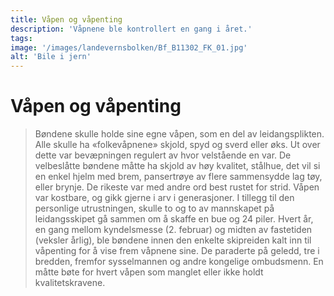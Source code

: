 ```yaml
---
title: Våpen og våpenting
description: 'Våpnene ble kontrollert en gang i året.'
tags:
image: '/images/landevernsbolken/Bf_B11302_FK_01.jpg'
alt: 'Bile i jern'
---
```



# Våpen og våpenting

<Blockquote
    quote='«Enhver som ikke har våpen slik loven sier, er skyldig 1 øre sølv til kongen»'
    footer='Landevernsbolken, kapittel 11' />

<Spacer height={40}/>
<Container stil="initial side">
    Bøndene skulle holde sine egne våpen, som en del av leidangsplikten. Alle skulle ha «folkevåpnene» skjold, spyd og sverd eller øks. Ut over dette var bevæpningen regulert av hvor velstående en var. De velbeslåtte bøndene måtte ha skjold av høy kvalitet, stålhue, det vil si en enkel hjelm med brem, pansertrøye av flere sammensydde lag tøy, eller brynje. De rikeste var med andre ord best rustet for strid. Våpen var kostbare, og gikk gjerne i arv i generasjoner. I tillegg til den personlige utrustningen, skulle to og to av mannskapet på leidangsskipet gå sammen om å skaffe en bue og 24 piler. Hvert år, en gang mellom kyndelsmesse (2. februar) og midten av fastetiden (veksler årlig), ble bøndene innen den enkelte skipreiden kalt inn til våpenting for å vise frem våpnene sine. De paraderte på geledd, tre i bredden, fremfor sysselmannen og andre kongelige ombudsmenn. En måtte bøte for hvert våpen som manglet eller ikke holdt kvalitetskravene.
</Container>

<Figure
    image="/images/landevernsbolken/Bf_B11314_FK_01.jpg"
    title="Øks i jern"
    alt="Øks i jern"
    href="https://digitaltmuseum.no/0210114537735/b-11314-oks-i-jern-for-konservering"
>
</Figure>
